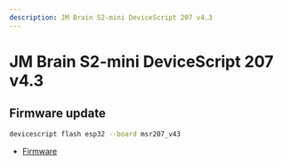 ```yaml
---
description: JM Brain S2-mini DeviceScript 207 v4.3
---
```

# JM Brain S2-mini DeviceScript 207 v4.3




## Firmware update

```bash
devicescript flash esp32 --board msr207_v43
```


- [Firmware](https://github.com/microsoft/jacdac-esp32/releases/latest/download/devicescript-esp32s2-msr207_v43-0x1000.bin)